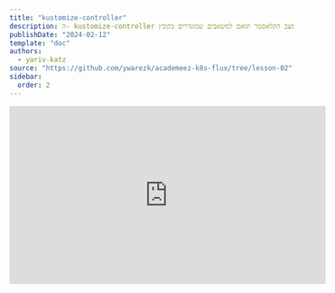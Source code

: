 ```yaml
---
title: "kustomize-controller"
description: ה- kustomize-controller ישמור על מצב הקלאסטר תואם למשאבים שמוגדרים בקובץ kustomization.yaml.
publishDate: "2024-02-12"
template: "doc"
authors:
  - yariv-katz
source: "https://github.com/ywarezk/academeez-k8s-flux/tree/lesson-02"
sidebar:
  order: 2
---
```


<div class="not-content flex">
  <iframe
    className="mx-auto"
    width="560"
    height="315"
    src="https://www.youtube.com/embed/DqXDrAR4cJ4?si=CAm9-wSE9ZyjKBg5"
    title="YouTube video player"
    frameBorder="0"
    allow="accelerometer; autoplay; clipboard-write; encrypted-media; gyroscope; picture-in-picture; web-share"
    allowFullScreen
  />
</div>

ה - [`kustomize-controller`](https://fluxcd.io/flux/components/kustomize/) מסתכל על משאב מקובץ [`Kustomization`](https://fluxcd.io/flux/components/kustomize/kustomizations/) בקלאסטר (נוצר נקודת כניסה אחת `Kustomization` בשלב `flux bootstrap`).  
ה - `Kustomization` שהוא CRD של Flux יכיל `sourceRef` ו - `path` לתיקייה.
אותה תיקייה תכיל קובץ `kustomization.yaml` שיכיל את המשאבים שיש ליצור בקלאסטר, וה - `kustomize-controller` ישמור על מצב הקלאסטר תואם למשאבים שמוגדרים בקובץ זה.
במידה והקובץ `kustomization.yaml` לא קיים, אז ה - `kustomize-controller` יצור אותו על פי המשאבים בתיקייה.

## kustomize ו - kustomize-controller לא להתבלבל

יש כאן כמה דברים שיכולים לבלבל. יש את הכלי [`kustomize`](https://kustomize.io/), ואת ה - `kustomize-controller` שהוא חלק מפרויקט `flux`.  
בנוסף יש שני משאבים שונים מסוג `Kustomization`, אחד מה - [`kustomize.config.k8s.io/v1beta1`](https://kubectl.docs.kubernetes.io/references/kustomize/kustomization/) שהוא רק קליינט ולא נוצר בקלאסטר, ואחד מ - `kustomize.toolkit.fluxcd.io/v1` שהוא משאב CRD שנוסף לקלאסטר שלנו כאשר התקנו Flux.  
אנחנו צריכים להבין כל אחד מהרכיבים האלה ואיך הם קשורים זה לזה.

## kustomize

`kustomize` מזכיר לי קצת גרסא מאוד מופשטת של `helm`. אתה מזין ל - `kustomize` קובץ `Kustomization` שנראה כך:

```yaml
apiVersion: kustomize.config.k8s.io/v1beta1
kind: Kustomization
resources:
- flux-system
- namespace.yaml
```

להלן דוגמא למשאב `Kustomization`, `kustomize` יצור ממנו קבוצת משאבים שניתן להזין ל - `kubectl` והמשאבים האלה ייווצרו.
חשוב לציין שמשאב `Kustomization` זה לא משאב CRD בקלאסטר, זה פשוט קובץ ש - `kustomize` ישתמש בו כדי ליצור משאבים. 
`kustomize` מגיע מובנה בתוך `kubectl` אבל גם ניתן להתקין אותו ככלי חיצוני.

```bash
kubectl kustomize <kustomization_directory>
```

יציג את המשאבים שיוצרו על ידי `kustomize`.

```bash
kubectl apply -k <kustomization_directory>
```

והפקודה הנ"ל תייצר את המשאבים.

חשוב לציין שזהו לא שיעור על `kustomize` ויש הרבה שיעורים טובים על הכלי הזה, ואני מניח שיש לך קצת ניסיון איתו.
אנחנו כן נעבור על תכונות חשובות של הכלי שנשתמש בהן במהלך הקורס.

## התקנת kustomize

למרות ש - `kustomize` מובנה בתוך `kubectl`, עדיין ניתן להתקין אותו ככלי נפרד.
הדרך הקלה ביותר היא דרך `homebrew`:

```bash
brew install kustomize
```

לאחר ההתקנה תהיה לך פקודת `kustomize` זמינה. פקודה זו לא תשפיע על הקלאסטר שלך, ואני אישית אוהב להשתמש בה ככלי להבנת מה הולך להיות מותקן.

## kustomization.yaml

יש משמעות מיוחדת לקבצים בשם `kustomization.yaml` בתיקייה. `kustomize` מקבל תיקייה, והוא יחפש קובץ בשם `kustomization.yaml` באותה תיקייה. אם הקובץ לא קיים אז `kustomize` יכשל ביצירת המשאבים.

## kustomize create

`kustomize` יכול לעזור לך ליצור קובץ `kustomization.yaml` על פי המשאבים בתיקייה.

```bash
cd clusters/staging && kustomize create --autodetect --recursive
```

ניתן להיכנס לתיקייה המכילה משאבים בפורמט `yaml`, ולהריץ `kustomize create --autodetect --recursive` וזה יצור קובץ `kustomization.yaml` על פי המשאבים בתיקייה.
זהו feature חשוב מאוד, וזה הפיצ'ר שה - `kustomize-controller` ישתמש בו אם הקובץ `kustomization.yaml` לא קיים.

## kustomize build

אני משתמש בפקודה זו לעתים קרובות, זו דרך לראות אילו משאבים ייווצרו על ידי `kustomize-controller`.
הפקודה לא תייצר את המשאבים, רק תראה לך אילו משאבים ייווצרו.

```bash
kustomize build <kustomization_directory>
```

## patch

חשוב שנעבור על תכונת ה - `patch` ב - `Kustomization` משום שנשתמש בה הרבה, במיוחד כאשר יש לנו תצורות דומות בין הקלאסטרים.  
לדוגמא ייתכן שיש לנו תצורת בסיס בין הקלאסטרים, אבל יש שינויים קטנים בתצורה בין הקלאסטרים, לעיתים קרובות kustomization patches יאפשרו לנו לבצע את ההבדלה הזאת.

ישנם 2 סוגים של patches, `patchesStrategicMerge` ו - `patchesJson6902`.

### patchesStrategicMerge

בצורה זו אנחנו מציינים קבצים שיש למזג איתם את המשאבים בקובץ `kustomization.yaml`.

```yaml
apiVersion: kustomize.config.k8s.io/v1beta1
kind: Kustomization
resources:
- flux-system
- namespace.yaml
patches:
- patch.yaml
```

בדוגמא זו נשתמש בקובץ `patch.yaml` כדי להוסיף annotation ל - `ServiceAccount` של `source-controller`.

```yaml
apiVersion: v1
kind: ServiceAccount
metadata:
	name: source-controller
	namespace: flux-system
	annotations:
		iam.gke.io/gcp-service-account: source-controller@prj-academeez.iam.gserviceaccount.com
```

זהו התוכן של הקובץ `patch.yaml`, והוא יוסיף את ה - annotation ל - `ServiceAccount` של `source-controller`.
הוא יחפש את ה - `ServiceAccount` בשם `source-controller` בתוך ה - `namespace` `flux-system` ויוסיף את ה - annotation.

### patchesJson6902

בצורה זו אנחנו משתמשים ב - `json` patch כדי למזג עם המשאבים בקובץ `kustomization.yaml`.
בדרך זו ניתן לבצע שינוי יותר מדויק על מנת לשנות שדה או מספר שדות במקום להחליף בלוק שלם של מידע.

```yaml
apiVersion: kustomize.config.k8s.io/v1beta1
kind: Kustomization
resources:
- flux-system
- namespace.yaml
patches:
- target:
	kind: ServiceAccount
	name: source-controller
	namespace: flux-system
	version: v1
	path: patch.yaml
```

ובתוך הקובץ `patch.yaml` נמצא התוכן הבא:

```yaml
- op: add
  path: /metadata/annotations/iam.gke.io~1gcp-service-account
  value: "source-controller@prj-academeez.iam.gserviceaccount.com"
```

נשתמש בצורה זו כאשר נדבר על Workload Identity וגישה למאגר ה - helm הפרטי שלנו.
		
## overlays - שכבות

מאפיין נוסף שבו נשתמש הוא `overlays`. זהו דרך להגדיר תצורה בסיסית ואז להוסיף תצורות שונות לקלאסטרים שונים.
הבה נבחן דוגמא פשוטה. בתיקיית השורש ניצור תיקייה בשם `apps` שתכיל את תצורת האפליקציות שלנו.
מאוחר יותר בקורס נגדיר קצת הבדל בין האפליקציה בקלאסטר `staging` לבין האפליקציה בקלאסטר `production`, נפעיל גרסא `canary` בקלאסטר `staging` וגרסא יציבה בקלאסטר `production`.

בתיקיית `apps` ניצור תיקייה בשם `base` שתכיל את תצורת האפליקציות שמשותפת לכל הקלאסטרים.
בתיקיית `apps/base` ניצור קובץ `release.yaml` עם התוכן הבא:

```yaml
apiVersion: helm.toolkit.fluxcd.io/v2beta2
kind: HelmRelease
metadata:
  name: hello
  namespace: www
spec:
  interval: 10m
  timeout: 5m
  chart:
    spec:
      chart: hello
      repository: https://charts.example.com      
      # version: "..." modify this per cluster
      sourceRef:
        kind: HelmRepository
        name: hello  
```

שימו לב שלא כללנו את השדה `version`, נשתמש ב - `overlays` כדי להוסיף את השדה `version` לקלאסטרים, ולטעון גרסא `canary` לקלאסטר `staging`.
בתיקיית `apps/base` ניצור גם קובץ `kustomization.yaml` עם התוכן הבא:

```yaml
apiVersion: kustomize.config.k8s.io/v1beta1
kind: Kustomization
resources:
  - release.yaml
```

לעת עתה קובץ `kustomization.yaml` זה מכיל את כל המשאבים בתיקייה, אבל נשתמש בו בהמשך כדי להוסיף תגיות משותפות, ניימספייס והגדרות נוספות שמשותפות לכל המשאבים בתיקייה.

בתוך התיקייה `apps` ניצור תיקייה בשם `staging` שתכיל את תצורת האפליקציות שמיועדות לקלאסטר `staging`.
בתיקיית `apps/staging` ניצור קובץ `kustomization.yaml` עם התוכן הבא:

```yaml
apiVersion: kustomize.config.k8s.io/v1beta1
kind: Kustomization
resources:
  - ../base
patches:
  - path: release.yaml
    target:
      kind: HelmRelease
```

הוספנו שדה `patches` שמכוון למשאב `HelmRelease`, ונשתמש בשדה זה כדי להוסיף את השדה `version` למשאב `HelmRelease`.

ניצור את הקובץ `release.yaml` בתיקיית `apps/staging` עם התוכן הבא:

```yaml
- op: add
  path: /spec/chart/spec/version
  value: ">=1.0.0-canary"
```

ניצור את אותם קבצים בתיקיית `apps/production` רק שהשדה `version` יהיה שונה.
בתיקיית `apps/production` ניצור קובץ `kustomization.yaml` עם התוכן הבא:

```yaml
- op: add
  path: /spec/chart/spec/version
  value: ">=1.0.0"
```

ניתן לבחון את ה - overlays שלנו על ידי הרצת הפקודה הבאה:

```bash
kubectl kustomize apps/staging
kubectl kustomize apps/production
```

ניתן לראות שההגדרות לשני הקלאסטרים זהות חוץ מהשדה `version`. זהו דוגמא טובה לשימוש ב - `overlays` כדי ליצור קלאסטרים דומים עם הבדלים קטנים.

זהו הסיכום הקצר שנצטרך על הכלי `kustomize`, השיעור ימשיך על ה - `kustomize-controller` וה - `Kustomization` של Flux.

## kustomize-controller

ה - `kustomize-controller` הוא [אופרטור של קוברנטס](https://kubernetes.io/docs/concepts/extend-kubernetes/operator/) שמשתמש במשאב CRD בשם `Kustomization` שמצביע על תיקייה בקוד מקור (בדרך כלל זה יהיה git repository).
בהתבסס על `kustomization.yaml` בתיקייה (או אם אין הוא ייווצר) משאבים נוצרים בקלאסטר, והמצב של הקלאסטר נשמר.

## Kustomization custom resource

לאחר התקנת Flux יש לנו כעת 2 משאבי `Kustomization`, אחד מה - `kustomize.config.k8s.io/v1beta1` והשני מה - `kustomize.toolkit.fluxcd.io/v1`.
זה יכול להיות מבלבל בהתחלה, חשוב להבין את ההבדל ביניהם, ולהבחין בשדה `apiVersion` כדי להבחין ביניהם.
זכרו שמשאבי Flux יש להם `<controller>.toolkit.fluxcd.io` ב - `apiVersion`.
להלן דוגמא למשאב `Kustomization` ונעבור על השדות החשובים:

```yaml
apiVersion: kustomize.toolkit.fluxcd.io/v1
kind: Kustomization
metadata:
  name: apps
  namespace: www
spec:
  interval: 10m0s
  path: ./clusters/staging
  prune: true
  sourceRef:
    kind: GitRepository
    name: flux-system
    namespace: flux-system
```

בואו נעבור על השדות החשובים:

- **metadata.namespace** - ה - `Kustomization` לא חייב להיות ב - `flux-system` namespace, אם כי אני רגיל לשים אותו שם.
- **spec.interval** - ה - `kustomize-controller` יבדוק את המשאב בכל זמן זה, ויתקן כל תקלה כדי להתאים את מצב הקלאסטר למשאבים בקובץ `kustomization.yaml`.
- **spec.path** - הנתיב לתיקייה במקור (במקרה זה git repository) שמכילת קובץ `kustomization.yaml` (אם אין `kustomization.yaml` הוא ייווצר - נחזור לכך מאוחר יותר).
- **spec.prune** - אם מוגדר כ - `true` אז משאבים שהוסרו יימחקו מהקלאסטר, אני כמעט תמיד מגדיר את זה.
- **spec.sourceRef** - ה - `sourceRef` מצביע על משאב `source-controller`, בקורס זה יהיה `GitRepository` - זה מצביע לאיפה התיקייה `path` נמצאת, ואיפה הקבצי yaml שנרצה ליישם נמצאים.

## נקודת הכניסה של kustomize-controller

כאשר הרצנו `flux bootstrap` נוצר משאב `Kustomization` ב - `flux-system` namespace:

```yaml
apiVersion: kustomize.toolkit.fluxcd.io/v1
kind: Kustomization
metadata:
  name: flux-system
  namespace: flux-system
spec:
  interval: 10m0s
  path: ./clusters/staging
  prune: true
  sourceRef:
    kind: GitRepository
    name: flux-system

```

זוהי נקודת הכניסה שלנו ל - `kustomize-controller` והנתיב מוגדר ל `./clusters/staging` על פי הדגל `--path` בפקודת `flux bootstrap`.

## יצירת kustomization.yaml

שימו לב שהנתיב `./clusters/staging` לא מכיל `kustomization.yaml` ועדיין ה - `kustomize-controller` לא התלונן.
אם ה - `Kustomization` מצביע לנתיב שאינו מכיל `kustomization.yaml` אז ה - `kustomize-controller` יייצר אותו (לא באופן פיזי, אלא כמשאב וירטואלי).
האופן שבו הוא יייצר את ה - `kustomization.yaml` הוא על ידי הרצת הפקודה `kustomize create --autodetect --recursive` על הנתיב.
ננסה להריץ את הפקודה בעצמנו:

```bash
cd clusters/staging && kustomize create --autodetect --recursive
```

שימו לב שנוצר קובץ `kustomization.yaml` בתיקייה `clusters/staging` והוא מכיל את המשאבים בתיקייה וגם בתיקיות המשניות (כמו תיקיית `flux-system`). בנוסף נכלל בו גם קובץ `namespace.yaml` מהשיעור הראשון, זה כיצד נוצר ה - namespace בשיעור הראשון, על ידי ה - `kustomize-controller` שייצר את המשאב `Kustomization` בתיקייה `clusters/staging`.

## סידור תיקיות

עכשיו שהבנו את ה - `kustomize-controller` ואת ה - `Kustomization` נסדר את המאגר שלנו, כך שיהיה נוח יותר לפרויקטים גדולים יותר.

נזיז את ה - `namespace.yaml` מתיקיית `clusters/staging` לתיקיית `apps/base` זה יהיה ה - namespace שבו נשים את האפליקציות שלנו (חשוב לציין שאני ממליץ לא להשליך את כל האפליקציות בתיקייה אחת, אלא להפריד אותן namespace שונות, אבל בשביל הקורס נשתמש בתיקייה אחת).
נצטרך לשנות את ה - `kustomization.yaml` בתיקיית `apps/base` כך שיכלול את ה - `namespace.yaml`:

```yaml
apiVersion: kustomize.config.k8s.io/v1beta1
kind: Kustomization
resources:
  - namespace.yaml
```

נמחק את כל משאבי ה - `release.yaml` שיצרנו, אלו היו רק לצורך הדגמה, ניצור אותם שוב בשיעורים הבאים כאשר נלמד על `helm-controller`.
שנו את ה - `apps/staging/kustomization.yaml` ואת ה - `apps/production/kustomization.yaml` כך שיכללו את התיקייה `apps/base`:

```yaml
apiVersion: kustomize.config.k8s.io/v1beta1
kind: Kustomization
resources:
  - ../base
```

בנוסף נוודא שהקובץ `clusters/staging/apps.yaml` קיים ומכיל את הקוד הבא:

```yaml
apiVersion: kustomize.toolkit.fluxcd.io/v1beta1
kind: Kustomization
metadata:
  name: apps
  namespace: flux-system
spec:
  path: ./apps/staging
  prune: true
  interval: 5m
  sourceRef:
    kind: GitRepository
    name: flux-system
    namespace: flux-system
```

הכנו את ה apps overlay, ומיקמנו את יצירת ה namespace באותה התיקייה. אם נעשה push לקוד נראה את ה namespace וגם את ה - `Kustomization` שנוצר:

```bash
> kubectl get kustomization -n flux-system
```

## לסיכום

בשיעור זה למדנו על:
- `kustomize` - כלי שמאפשר ליצור משאבים בהתבסס על קובץ `kustomization.yaml`. זהו כלי מובנה ב - `kubectl`.
- `kustomize-controller` - אופרטור של Flux שמסתכל על משאב מסוג `Kustomization` ומשמר את הקלאסטר תואם למשאבים שמוגדרים בקובץ `kustomization.yaml`.

בנוסף למדנו על ה - `Kustomization` מסוג `kustomize.toolkit.fluxcd.io/v1` , ויצרנו overlay עבור ה - `apps` שלנו ולמדנו איך להשתמש ב - `patches` כדי לשנות משאבים ב overaly.

קוד המקור המלא זמין [כאן](https://github.com/ywarezk/academeez-k8s-flux/tree/lesson-02)
